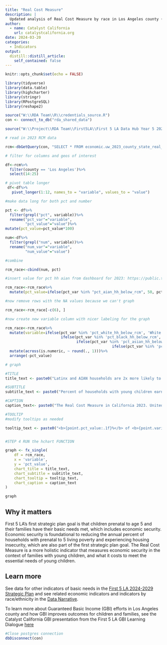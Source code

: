 ```yaml
---
title: "Real Cost Measure"
description: |
  Updated analysis of Real Cost Measure by race in Los Angeles county (updated in 2023), as part of Catalyst California's annual update of key indicators related to families with children age 0-5. 
author:
  - name: Catalyst California
    url: catalystcalifornia.org
date: 2024-03-20
categories:
  - Indicators
output:
  distill::distill_article:
    self_contained: false
---
```



```r
knitr::opts_chunk$set(echo = FALSE)

library(tidyverse)
library(data.table)
library(highcharter)
library(stringr)
library(RPostgreSQL)
library(reshape2) 

source("W:\\RDA Team\\R\\credentials_source.R")
con <- connect_to_db("rda_shared_data")

source("W:\\Project\\RDA Team\\First5LA\\First 5 LA Data Hub Year 5 2024\\R\\chart_prep\\f5la_chart_functions.R")
```

```r

# read in 2023 RCM data

rcm<-dbGetQuery(con, "SELECT * FROM economic.uw_2023_county_state_real_cost_measure")

# filter for columns and geos of interest

df<-rcm%>%
  filter(county == 'Los Angeles')%>%
  select(14:25)

# pivot table longer
 df<-df%>%
   pivot_longer(1:12, names_to = "variable", values_to = "value")

#make data long for both pct and number

pct <- df%>%
  filter(grepl("pct", variable))%>%
  rename("pct_var"="variable",
         "pct_value"="value")%>%
mutate(pct_value=pct_value*100)

num<-df%>%
  filter(grepl("num", variable))%>%
  rename("num_var"="variable",
         "num_value"="value")

#combine

rcm_race<-cbind(num, pct)

#insert value for pct hh aian from dashboard for 2023: https://public.tableau.com/app/profile/hgascon/viz/TheRealCostMeasureinCalifornia2023/RealCostDashboard?publish=yes

rcm_race<-rcm_race%>%
  mutate(pct_value=ifelse(pct_var %in% "pct_aian_hh_below_rcm", 50, pct_value))

#now remove rows with the NA values because we can't graph

rcm_race<-rcm_race[-c(6), ] 

#now create new variable column with nicer labeling for the graph

rcm_race<-rcm_race%>%
  mutate(variable=ifelse(pct_var %in% 'pct_white_hh_below_rcm', 'White',
                         ifelse(pct_var %in% 'pct_black_hh_below_rcm', 'Black',
                                ifelse(pct_var %in% 'pct_asian_hh_below_rcm', 'Asian',
                                                ifelse(pct_var %in% 'pct_latino_hh_below_rcm', 'Latinx', ifelse(pct_var %in% 'pct_other_hh_below_rcm', 'Other', "American Indian/Alaskan Native"))))))%>%
  mutate(across(is.numeric, ~ round(., 1)))%>%
  arrange(-pct_value)

```

```r

# graph

#TITLE 
title_text <- paste0("Latinx and AIAN households are 2x more likely to earn less than the Real Cost Measure compared to White households")

#SUBTITLE
subtitle_text <- paste0("Percent of households with young children earning below the Real Cost Measure in Los Angeles county")

#CAPTION
caption_text<- paste0("The Real Cost Measure in California 2023. United Ways of California. June 2023. https://www.unitedwaysca.org/realcost.") #can always customize or add additional text to this as needed

#TOOLTIP
#modify tooltips as needed 

tooltip_text <- paste0("<b>{point.pct_value:.1f}%</b> of <b>{point.variable}</b> households with young children earn below the Real Cost Measure, or a total of <b>{point.num_value:,.0f}</b> households")


#STEP 4 RUN the hchart FUNCTION 

graph <- fx_single(
    df = rcm_race,
    x = 'variable',
    y = 'pct_value',
    chart_title = title_text,
    chart_subtitle = subtitle_text,
    chart_tooltip = tooltip_text,
    chart_caption = caption_text
)

graph


```

## Why it matters
First 5 LA's first strategic plan goal is that children prenatal to age 5 and their families have their basic needs met, which includes economic security. Economic security is foundational to reducing the annual percent of households with prenatal to 5 living poverty and experiencing housing insecurity, which are also part of the first strategic plan goal. The Real Cost Measure is a more holistic indicator that measures economic security in the context of families with young children, and what it costs to meet the essential needs of young children. 

## Learn more
See data for other indicators of basic needs in the [First 5 LA 2024-2029 Strategic Plan](https://www.first5la.org/wp-content/uploads/2023/11/First-5-LA-Strategic-Plan-2024-2029.pdf) and see related economic indicators and indicators by race/ethnicity in the [Data Narrative](https://apca-dev.dreamhosters.com/).

To learn more about Guaranteed Basic Income (GBI) efforts in Los Angeles county and how GBI improves outcomes for children and families, see the Catalyst California GBI presentation from the First 5 LA GBI Learning Dialogue [here](https://catalystcalifornia.github.io/f5la_datahub/f5la_datahub/docs/posts/2024-01-23-gbi-learning-dialogue-presentation/)

```r
#Close postgres connection
dbDisconnect(con) 
```